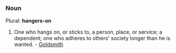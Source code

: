 ===Noun===
Plural: '''hangers-on'''
#One who hangs on, or sticks to, a person, place, or service; a dependent; one who adheres to others' society longer than he is wanted. - [[Goldsmith]]